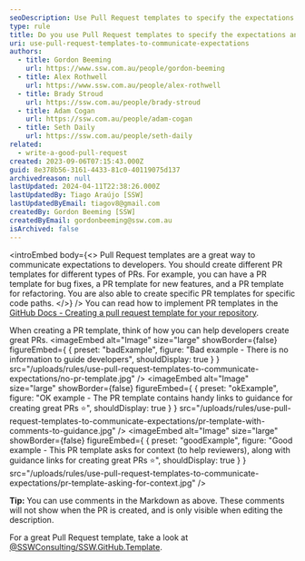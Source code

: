 ```yaml
---
seoDescription: Use Pull Request templates to specify the expectations and requirements for each PR, streamlining the submission process and ensuring developers understand what is expected of them.
type: rule
title: Do you use Pull Request templates to specify the expectations and requirements for each PR?
uri: use-pull-request-templates-to-communicate-expectations
authors:
  - title: Gordon Beeming
    url: https://www.ssw.com.au/people/gordon-beeming
  - title: Alex Rothwell
    url: https://www.ssw.com.au/people/alex-rothwell
  - title: Brady Stroud
    url: https://ssw.com.au/people/brady-stroud
  - title: Adam Cogan
    url: https://ssw.com.au/people/adam-cogan
  - title: Seth Daily
    url: https://ssw.com.au/people/seth-daily
related:
  - write-a-good-pull-request
created: 2023-09-06T07:15:43.000Z
guid: 8e378b56-3161-4433-81c0-40119075d137
archivedreason: null
lastUpdated: 2024-04-11T22:38:26.000Z
lastUpdatedBy: Tiago Araújo [SSW]
lastUpdatedByEmail: tiagov8@gmail.com
createdBy: Gordon Beeming [SSW]
createdByEmail: gordonbeeming@ssw.com.au
isArchived: false
---
```


<introEmbed
  body={<>
Pull Request templates are a great way to communicate expectations to developers. You should create different PR templates for different types of PRs. For example, you can have a PR template for bug fixes, a PR template for new features, and a PR template for refactoring. You are also able to create specific PR templates for specific code paths.
  </>}
/>
You can read how to implement PR templates in the [GitHub Docs - Creating a pull request template for your repository](https://docs.github.com/en/communities/using-templates-to-encourage-useful-issues-and-pull-requests/creating-a-pull-request-template-for-your-repository).

When creating a PR template, think of how you can help developers create great PRs.
<imageEmbed
  alt="Image"
  size="large"
  showBorder={false}
  figureEmbed={ {
    preset: "badExample",
    figure: "Bad example - There is no information to guide developers",
    shouldDisplay: true
  } }
  src="/uploads/rules/use-pull-request-templates-to-communicate-expectations/no-pr-template.jpg"
/>
<imageEmbed
  alt="Image"
  size="large"
  showBorder={false}
  figureEmbed={ {
    preset: "okExample",
    figure: "OK example - The PR template contains handy links to guidance for creating great PRs ⭐",
    shouldDisplay: true
  } }
  src="/uploads/rules/use-pull-request-templates-to-communicate-expectations/pr-template-with-comments-to-guidance.jpg"
/>
<imageEmbed
  alt="Image"
  size="large"
  showBorder={false}
  figureEmbed={ {
    preset: "goodExample",
    figure: "Good example - This PR template asks for context (to help reviewers), along with guidance links for creating great PRs ⭐",
    shouldDisplay: true
  } }
  src="/uploads/rules/use-pull-request-templates-to-communicate-expectations/pr-template-asking-for-context.jpg"
/>

**Tip:** You can use comments in the Markdown as above. These comments will not show when the PR is created, and is only visible when editing the description.

For a great Pull Request template, take a look at [@SSWConsulting/SSW.GitHub.Template](https://github.com/SSWConsulting/SSW.GitHub.Template/blob/main/.github/pull_request_template.md).
